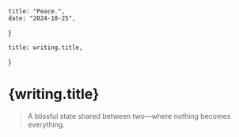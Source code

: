 	title: "Peace.",
	date: "2024-10-25",
}

	title: writing.title,
}

# {writing.title}

> A blissful state shared between two—where nothing becomes everything.